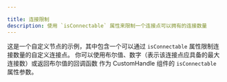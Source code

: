 ```yaml
---

title: 连接限制
description: 使用 `isConnectable` 属性来限制一个连接点可以拥有的连接数量
---
```


这是一个自定义节点的示例，其中包含一个可以通过 `isConnectable` 属性限制连接数量的自定义连接点。
你可以使用布尔值、数字（表示该连接点应具备的最大连接数）或返回布尔值的回调函数
作为 CustomHandle 组件的 `isConnectable` 属性参数。

<RemoteCodeViewer route="examples/nodes/connection-limit" framework="react" />
